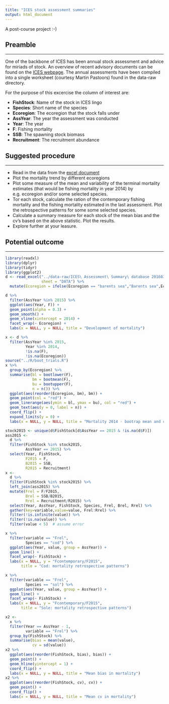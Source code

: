 ```yaml
---
title: "ICES stock assessment summaries"
output: html_document
---
```


A post-course project :-)

## Preamble
___

One of the backbone of ICES has been annual stock assessment and advice for miriads of stock. An overview of recent advisory documents can be found on the [ICES webpage](http://www.ices.dk/community/advisory-process/Pages/Latest-advice.aspx). The annual assessments have been compiled into a single worksheet (courtesy Martin Pastoors) found in the data-raw directory.

For the purpose of this excercise the column of interest are:

* __FishStock__: Name of the stock in ICES lingo
* __Species__: Short name of the species
* __Ecoregion__: The ecoregion that the stock falls under
* __AssYear__: The year the assessment was conducted
* __Year__: The year
* __F__: Fishing mortality
* __SSB__: The spawning stock biomass
* __Recruitment__: The recruitment abundance

## Suggested procedure
___

* Read in the data from the [excel document](../data-raw/ICES Assessment Summary database 20160303.xlsx)
* Plot the mortality trend by different ecoregions
* Plot some measure of the mean and variability of the terminal mortality estimates (that would be fishing mortality in year 2014) by e.g. ecoregion and/or some selected species.
* Tor each stock, calculate the ration of the contemporary fishing mortality and the fishing mortality estimated in the last assessment. Plot the retrospective patterns for some some selected species.
* Calculate a summary measure for each stock of the mean bias and the cv's based on the above statistic. Plot the results.
* Explore further at your leasure.

## Potential outcome
___

```r
library(readxl)
library(dplyr)
library(tidyr)
library(ggplot2)
d <- read_excel("../data-raw/ICES\ Assessment\ Summary\ database 20160303.xlsx",
                sheet = "DATA") %>% 
  mutate(Ecoregion = ifelse(Ecoregion == "barents sea","Barents sea",Ecoregion))

d %>% 
  filter(AssYear %in% 2015) %>% 
  ggplot(aes(Year, F)) +
  geom_point(alpha = 0.3) +
  geom_smooth() +
  geom_vline(xintercept = 2014) +
  facet_wrap(~ Ecoregion) +
  labs(x = NULL, y = NULL, title = "Development of mortality")
````

```r
x <- d %>% 
  filter(AssYear %in% 2015,
         Year %in% 2014,
         !is.na(F),
         !is.na(Ecoregion))
source("../R/boot_trials.R")
x %>% 
  group_by(Ecoregion) %>% 
  summarise(bl = bootlower(F),
            bm = bootmean(F),
            bu = bootupper(F),
            n = n()) %>% 
  ggplot(aes(reorder(Ecoregion, bm), bm)) +
  geom_point(col = "red") +
  geom_linerange(aes(ymin = bl, ymax = bu), col = "red") +
  geom_text(aes(y = 0, label = n)) +
  coord_flip() +
  expand_limits(y = 0) +
  labs(x = NULL, y = NULL, title = "Mortality 2014 - bootrap mean and ci")
```

```r
stock2015 <- unique(d$FishStock[d$AssYear == 2015 & !is.na(d$F)])
ass2015 <-
  d %>% 
  filter(FishStock %in% stock2015,
         AssYear == 2015) %>% 
  select(Year, FishStock,
         F2015 = F,
         B2015 = SSB,
         R2015 = Recruitment)
x <- 
  d %>% 
  filter(FishStock %in% stock2015) %>% 
  left_join(ass2015) %>% 
  mutate(Frel = F/F2015,
         Brel = SSB/B2015,
         Rrel = Recruitment/R2015) %>% 
  select(Year, AssYear, FishStock, Species, Frel, Brel, Rrel) %>% 
  gather(key=variable,value=value, Frel:Rrel) %>% 
  filter(!is.infinite(value)) %>% 
  filter(!is.na(value)) %>%
  filter(value < 5)  # assume error

x %>% 
  filter(variable == "Frel",
         Species == "cod") %>% 
  ggplot(aes(Year, value, group = AssYear)) +
  geom_line() +
  facet_wrap(~ FishStock) +
  labs(x = NULL, y = "Fcontemporary/F2015",
       title = "Cod: mortality retrospective patterns")

x %>% 
  filter(variable == "Frel",
         Species == "sol") %>% 
  ggplot(aes(Year, value, group = AssYear)) +
  geom_line() +
  facet_wrap(~ FishStock) +
  labs(x = NULL, y = "Fcontemporary/F2015",
       title = "Sole: mortality retrospective patterns")
```

```r
x2 <-
  x %>% 
  filter(Year == AssYear - 1,
         variable == "Frel") %>% 
  group_by(FishStock) %>% 
  summarise(bias = mean(value),
            cv = sd(value))
x2 %>% 
  ggplot(aes(reorder(FishStock, bias), bias)) +
  geom_point() +
  geom_hline(yintercept = 1) +
  coord_flip() +
  labs(x = NULL, y = NULL, title = "Mean bias in mortality")
x2 %>% 
  ggplot(aes(reorder(FishStock, cv), cv)) +
  geom_point() +
  coord_flip() +
  labs(x = NULL, y = NULL, title = "Mean cv in mortality")

```